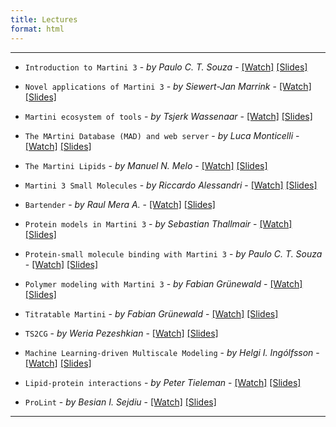 ```yaml
---
title: Lectures
format: html
---
```


<hr>

- `Introduction to Martini 3` - *by Paulo C. T. Souza* - [[Watch]](https://youtu.be/lx8P577COfM) [[Slides]](https://martiniff-library.s3.ca-central-1.amazonaws.com/0_Tutorials/Lectures/Introduction_to_Martini3.pdf)

- `Novel applications of Martini 3` - *by Siewert-Jan Marrink* - [[Watch]](https://www.youtube.com/watch?v=A72A9s980BQ) [[Slides]](https://martiniff-library.s3.ca-central-1.amazonaws.com/0_Tutorials/Lectures/SJ-martini3-applications.pdf)

- `Martini ecosystem of tools` - *by Tsjerk Wassenaar* - [[Watch]](https://youtu.be/Gvf6W0fBqwg) [[Slides]](https://martiniff-library.s3.ca-central-1.amazonaws.com/0_Tutorials/Lectures/Martini-Tools.pdf)

- `The MArtini Database (MAD) and web server` - *by Luca Monticelli* - [[Watch]](https://youtu.be/__LDjW2hB5Q) [[Slides]](https://martiniff-library.s3.ca-central-1.amazonaws.com/0_Tutorials/Lectures/MAD_server.pdf)

- `The Martini Lipids` - *by Manuel N. Melo* - [[Watch]](https://youtu.be/cMhlpwoDtg8) [[Slides]](https://martiniff-library.s3.ca-central-1.amazonaws.com/0_Tutorials/Lectures/MN_Melo_Martini_lipids.pdf)

- `Martini 3 Small Molecules` - *by Riccardo Alessandri* - [[Watch]](https://www.youtube.com/watch?v=PfgEx72KxVg) [[Slides]](https://martiniff-library.s3.ca-central-1.amazonaws.com/0_Tutorials/Lectures/2021-09-02_MartiniWorkshop2021_Small_molecules-vFINAL.pdf)

- `Bartender` - *by Raul Mera A.* - [[Watch]](https://youtu.be/e6P79G9Z8r4) [[Slides]](https://martiniff-library.s3.ca-central-1.amazonaws.com/0_Tutorials/Lectures/Bartender_RMera.pdf)

- `Protein models in Martini 3` - *by Sebastian Thallmair* - [[Watch]](https://youtu.be/KDej6wt7-x8) [[Slides]](https://martiniff-library.s3.ca-central-1.amazonaws.com/0_Tutorials/Lectures/M3workshop-01.pdf)

- `Protein-small molecule binding with Martini 3` - *by Paulo C. T. Souza* - [[Watch]](https://www.youtube.com/watch?v=L-d2VVj5ZXo) [[Slides]](https://martiniff-library.s3.ca-central-1.amazonaws.com/0_Tutorials/Lectures/Protein_Small_molecule_Binding.pdf)

- `Polymer modeling with Martini 3` - *by Fabian Grünewald* - [[Watch]](https://www.youtube.com/watch?v=SwTT5QY0mgI) [[Slides]](https://martiniff-library.s3.ca-central-1.amazonaws.com/0_Tutorials/Lectures/PolyplyWorkshop2021.pdf)

- `Titratable Martini` - *by Fabian Grünewald* - [[Watch]](https://www.youtube.com/watch?v=G2V_UTccy-Y) [[Slides]](https://martiniff-library.s3.ca-central-1.amazonaws.com/0_Tutorials/Lectures/TitratableMartiniWorkshop2021.pdf)

- `TS2CG` - *by Weria Pezeshkian* - [[Watch]](https://www.youtube.com/watch?v=iRL8wFIuuqE) [[Slides]](https://martiniff-library.s3.ca-central-1.amazonaws.com/0_Tutorials/Lectures/weria_TS2CG.pdf)

- `Machine Learning-driven Multiscale Modeling` - *by Helgi I. Ingólfsson* - [[Watch]](https://www.youtube.com/watch?v=n5o9fKeVwuY) [[Slides]](https://martiniff-library.s3.ca-central-1.amazonaws.com/0_Tutorials/Lectures/Martini+workshop+-+MuMMI+-+Ingolfsson.pdf)

- `Lipid-protein interactions` - *by Peter Tieleman* - [[Watch]](https://youtu.be/R3TRYUi7x9o) [[Slides]](https://martiniff-library.s3.ca-central-1.amazonaws.com/0_Tutorials/Lectures/Martini-tieleman.pdf)

- `ProLint` - *by Besian I. Sejdiu* - [[Watch]](https://www.youtube.com/watch?v=_CYrEYkP--g) [[Slides]](https://martiniff-library.s3.ca-central-1.amazonaws.com/0_Tutorials/Lectures/Sejdiu_MartiniWorkshop.pptx.pdf)

<hr>

